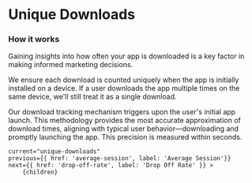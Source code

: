 
# Unique Downloads

### How it works


Gaining insights into how often your app is downloaded is a key factor in making informed marketing decisions.

We ensure each download is counted uniquely when the app is initially installed on a device. If a user downloads the app multiple times on the same device, we'll still treat it as a single download.

Our download tracking mechanism triggers upon the user's initial app launch. This methodology provides the most accurate approximation of download times, aligning with typical user behavior—downloading and promptly launching the app. This precision is measured within seconds.


<DocImage src="/docs/unique-downloads.png" width="1018" height="392"/>

    current="unique-downloads"
    previous={{ href: 'average-session', label: 'Average Session'}}
    next={{ href: 'drop-off-rate', label: 'Drop Off Rate' }} >
        {children}
</DocLayout>

